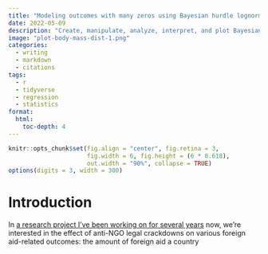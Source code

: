 ```yaml
---
title: "Modeling outcomes with many zeros using Bayesian hurdle lognormal and Gaussian regression"
date: 2022-05-09
description: "Create, manipulate, analyze, interpret, and plot Bayesian hurdle regression models in R"
image: "plot-body-mass-dist-1.png"
categories:
  - writing
  - markdown
  - citations
tags:
  - r
  - tidyverse
  - regression
  - statistics
format: 
  html:
    toc-depth: 4
---
```


```r
knitr::opts_chunk$set(fig.align = "center", fig.retina = 3,
                      fig.width = 6, fig.height = (6 * 0.618),
                      out.width = "90%", collapse = TRUE)
options(digits = 3, width = 300)
```

# Introduction

In [a research project I've been working on for several years](https://www.andrewheiss.com/research/articles/chaudhry-heiss-ngos-aid/) now, we're interested in the effect of anti-NGO legal crackdowns on various foreign aid-related outcomes: the amount of foreign aid a country
